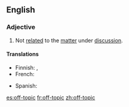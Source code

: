==English==

===Adjective===
{{en-adj|pos=[[off]]-[[topic]]}}

# Not [[related]] to the [[matter]] under [[discussion]].

====Translations====
{{trans-top|not related to the matter being discussed}}
* Finnish: {{t|fi|asiaan kuulumaton}}, {{t|fi|epäasiallinen}}
* French: {{t|fr|hors-sujet|m}}
{{trans-mid}}
* Spanish: {{t|es|fuera de tema}}
{{trans-bottom}}

[[es:off-topic]]
[[fr:off-topic]]
[[zh:off-topic]]